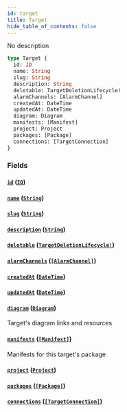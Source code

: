 ```yaml
---
id: target
title: Target
hide_table_of_contents: false
---
```



No description

```graphql
type Target {
  id: ID
  name: String
  slug: String
  description: String
  deletable: TargetDeletionLifecycle!
  alarmChannels: [AlarmChannel]
  createdAt: DateTime
  updatedAt: DateTime
  diagram: Diagram
  manifests: [Manifest]
  project: Project
  packages: [Package]
  connections: [TargetConnection]
}
```


### Fields

#### [`id`](#) ([`ID`](/swapi/scalars/id))




#### [`name`](#) ([`String`](/swapi/scalars/string))




#### [`slug`](#) ([`String`](/swapi/scalars/string))




#### [`description`](#) ([`String`](/swapi/scalars/string))




#### [`deletable`](#) ([`TargetDeletionLifecycle!`](/swapi/objects/target-deletion-lifecycle))




#### [`alarmChannels`](#) ([`[AlarmChannel]`](/swapi/objects/alarm-channel))




#### [`createdAt`](#) ([`DateTime`](/swapi/scalars/date-time))




#### [`updatedAt`](#) ([`DateTime`](/swapi/scalars/date-time))




#### [`diagram`](#) ([`Diagram`](/swapi/objects/diagram))

Target's diagram links and resources


#### [`manifests`](#) ([`[Manifest]`](/swapi/objects/manifest))

Manifests for this target's package


#### [`project`](#) ([`Project`](/swapi/objects/project))




#### [`packages`](#) ([`[Package]`](/swapi/objects/package))




#### [`connections`](#) ([`[TargetConnection]`](/swapi/objects/target-connection))






